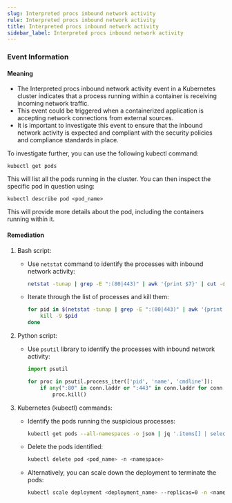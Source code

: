 ```yaml
--- 
slug: Interpreted procs inbound network activity
rule: Interpreted procs inbound network activity
title: Interpreted procs inbound network activity
sidebar_label: Interpreted procs inbound network activity
---
```

                   

### Event Information

#### Meaning

- The Interpreted procs inbound network activity event in a Kubernetes cluster indicates that a process running within a container is receiving incoming network traffic.
- This event could be triggered when a containerized application is accepting network connections from external sources.
- It is important to investigate this event to ensure that the inbound network activity is expected and compliant with the security policies and compliance standards in place.

To investigate further, you can use the following kubectl command:
```
kubectl get pods
```
This will list all the pods running in the cluster. You can then inspect the specific pod in question using:
```
kubectl describe pod <pod_name>
```
This will provide more details about the pod, including the containers running within it.

#### Remediation

1. Bash script:
   - Use `netstat` command to identify the processes with inbound network activity: 
     ```bash
     netstat -tunap | grep -E ":(80|443)" | awk '{print $7}' | cut -d'/' -f1 | sort -u
     ```
   - Iterate through the list of processes and kill them:
     ```bash
     for pid in $(netstat -tunap | grep -E ":(80|443)" | awk '{print $7}' | cut -d'/' -f1 | sort -u); do
         kill -9 $pid
     done
     ```

2. Python script:
   - Use `psutil` library to identify the processes with inbound network activity:
     ```python
     import psutil
     
     for proc in psutil.process_iter(['pid', 'name', 'cmdline']):
         if any(":80" in conn.laddr or ":443" in conn.laddr for conn in proc.connections()):
             proc.kill()
     ```

3. Kubernetes (kubectl) commands:
   - Identify the pods running the suspicious processes:
     ```bash
     kubectl get pods --all-namespaces -o json | jq '.items[] | select(.spec.containers[].command[] | contains("python") or contains("bash")) | .metadata.name'
     ```
   - Delete the pods identified:
     ```bash
     kubectl delete pod <pod_name> -n <namespace>
     ```
   - Alternatively, you can scale down the deployment to terminate the pods:
     ```bash
     kubectl scale deployment <deployment_name> --replicas=0 -n <namespace>
     ```

 